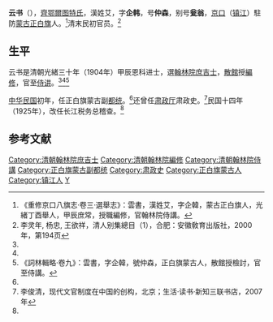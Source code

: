 {{Update|time=2022-04-02T15:02:11+00:00}}
'''云书'''（{{bd|1873年||?|}}），[[齊鄂爾图特氏|齊鄂爾图特氏]]，漢姓艾，字'''企韩'''，号'''仲森'''，别号'''瓮翁'''，[[京口|京口]]（[[镇江|镇江]]）駐防[[蒙古正白旗|蒙古正白旗]]人。<ref name="京口">《重修京口八旗志·卷三·選舉志》：雲書，漢姓艾，字企韓，蒙古正白旗人，光緒丁酉舉人，甲辰庶常，授職編修，官翰林院侍講。</ref>清末民初官员。<ref name=qrbj>李灵年, 杨忠, 王欲祥，清人别集總目（1），合肥：安徽敎育出版社，2000年，第194页</ref>

==生平==
云书是清朝光緒三十年（1904年）甲辰恩科进士，選[[翰林院|翰林院]][[庶吉士|庶吉士]]，[[散館|散館]]授[[編修|編修]]，官至[[侍讲|侍讲]]。<ref name="京口" /><ref name=qrbj/><ref>《詞林輯略·卷九》：雲書，字企韓，號仲森，正白旗蒙古人，散館授檢討，官至侍講。</ref>

[[中华民国|中华民国]]初年，任正白旗蒙古副[[都统|都统]]。<ref name=qrbj/>还曾任[[肃政厅|肃政厅]]肃政史。<ref>李俊清，现代文官制度在中国的创构，北京；生活·读书·新知三联书店，2007年</ref>民国十四年（1925年），改任长江税务总稽查。<ref name=qrbj/>

==参考文献==
{{reflist}}

{{光緒三十年甲辰恩科殿試金榜}}
{{DEFAULTSORT:Yun}}
[[Category:清朝翰林院庶吉士|Category:清朝翰林院庶吉士]]
[[Category:清朝翰林院編修|Category:清朝翰林院編修]]
[[Category:清朝翰林院侍講|Category:清朝翰林院侍講]]
[[Category:正白旗蒙古副都统|Category:正白旗蒙古副都统]]
[[Category:肃政史|Category:肃政史]]
[[Category:正白旗蒙古人|Category:正白旗蒙古人]]
[[Category:镇江人|Category:镇江人]]
[[Category:艾姓|Y]]